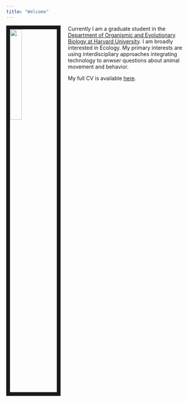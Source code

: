```yaml
---
title: "Welcome"
---
```


<link rel="stylesheet" href="styles.css" type="text/css">

<img src="images/Connor_Fishing.jpg" style="width:25%; border:10px solid; margin-right: 20px" align="left">

Currently I am a graduate student in the [Department of Organismic and Evolutionary Biology at Harvard University](https://oeb.harvard.edu/). I am broadly interested in Ecology. My primary interests are using interdiscipliary approaches integrating technology to anwser questions about animal movement and behavior.


My full CV is available [here](files/White CF_CV.pdf).